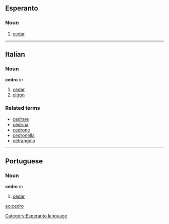 ==Esperanto==
===Noun===
# [[cedar]].
{{Universala Vortaro}}
----
==Italian==
===Noun===
'''cedro''' ''m''

# [[cedar]]
# [[citron]]
===Related terms===
*[[cedrare]]
*[[cedrina]]
*[[cedrone]]
*[[cedronella]]
*[[cetrangolo]]
----
==Portuguese==
===Noun===
'''cedro''' ''m''

# [[cedar]]

[[eo:cedro]]
[[Category:Esperanto language]]